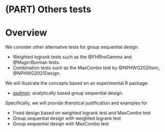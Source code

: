 # (PART) Others tests {-}

# Overview {#overview-other-tests}

We consider other alternative tests for group sequential design.

- Weighted logrank tests such as the @FHRhoGamma and @MagirrBurman tests.
- Combination tests such as the MaxCombo test by @NPHWG2020sim, @NPHWG2021Design.

We will illustrate the concepts based on an experimental R package:

- [gsdmvn](https://merck.github.io/gsdmvn/): analytically based group sequential design.

Specifically, we will provide therotical justification and examples for

- Fixed design based on weighted logrank test and MaxCombo test
- Group sequential design with weighted logrank test
- Group sequential design with MaxCombo test
